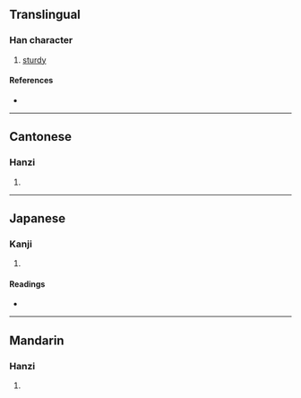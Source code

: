 {{character info/new}}
==Translingual==

===Han character===
{{Han char|rn=64|rad=手|as=08|sn=12|four=77502|canj=SEQ|ids=⿱臤手}}

# [[sturdy]]

====References====
* {{Han ref|kx=0437.160|dkj=12259|dj=0787.060|hdz=31889.010|uh=6394|ud=25492|bh=D952|bd=55634}}

----

==Cantonese==

===Hanzi===
{{yue-hanzi|jyut=[[haan1]]|y=haan1}}

# {{rfdef|yue|sort=手08}}

----

==Japanese==

===Kanji===
{{ja-kanji|grade=|rs=手08}}

# {{rfdef|ja|sort=手08}}

====Readings====
* {{ja-readings|on=[[かん]] (kan), [[けん]] (ken)|kun=[[かたい]] (katai)}}

----

==Mandarin==

===Hanzi===
{{cmn-hanzi|pin=[[qiān]] ([[qian1]])|wg=ch'ien<sup>1</sup>}}

# {{rfdef|cmn|sort=手08}}